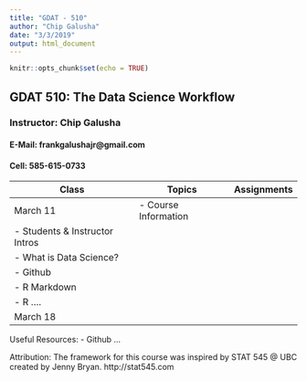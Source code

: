 ```yaml
---
title: "GDAT - 510"
author: "Chip Galusha"
date: "3/3/2019"
output: html_document
---
```


```r
knitr::opts_chunk$set(echo = TRUE)
```

## GDAT 510: The Data Science Workflow

### Instructor: Chip Galusha
#### E-Mail: frankgalushajr@gmail.com
#### Cell: 585-615-0733

Class   | Topics                        | Assignments  
--------| ----------------------------- | -----------
March 11| - Course Information   
        | - Students & Instructor Intros   
        | - What is Data Science?   
        | - Github   
        | - R Markdown   
        | - R ....   
March 18|


Useful Resources:
- Github
...

Attribution:
The framework for this course was inspired by STAT 545 @ UBC created by Jenny Bryan. 
http://stat545.com



